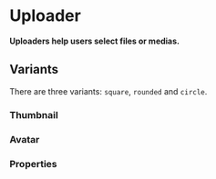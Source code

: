 # Uploader <ReactStabilityFlag status="stable" />

**Uploaders help users select files or medias.**

<DemoBlock orientation="horizontal" demo="default" withThemeSwitcher />

## Variants

There are three variants: `square`, `rounded` and `circle`.

### Thumbnail

<DemoBlock orientation="horizontal" demo="thumbnail" withThemeSwitcher />

### Avatar

<DemoBlock orientation="horizontal" demo="avatar" withThemeSwitcher />

### Properties

<PropTable component="Uploader" />
